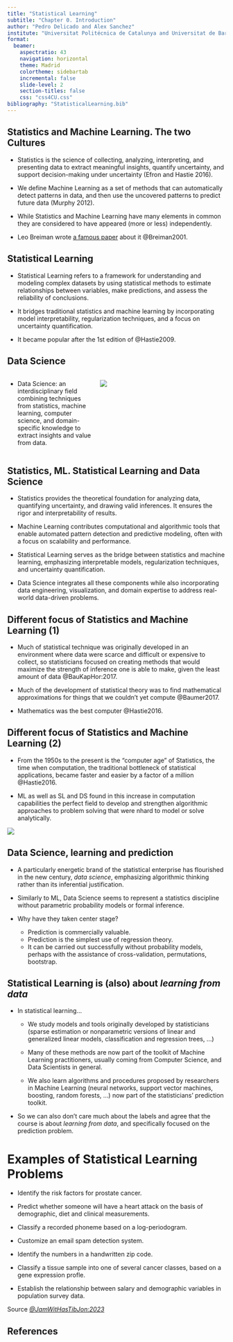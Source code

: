 ```yaml
---
title: "Statistical Learning"
subtitle: "Chapter 0. Introduction"
author: "Pedro Delicado and Alex Sanchez"
institute: "Universitat Politécnica de Catalunya and Universitat de Barcelona"
format: 
  beamer:
    aspectratio: 43
    navigation: horizontal
    theme: Madrid
    colortheme: sidebartab
    incremental: false
    slide-level: 2
    section-titles: false
    css: "css4CU.css"
bibliography: "StatisticalLearning.bib"
---
```


## Statistics and Machine Learning. The two Cultures

-   Statistics is the science of collecting, analyzing, interpreting, and presenting data to extract meaningful insights, quantify uncertainty, and support decision-making under uncertainty (Efron and Hastie 2016).

-   We define Machine Learning as a set of methods that can automatically detect patterns in data, and then use the uncovered patterns to predict future data (Murphy 2012).

-   While Statistics and Machine Learning have many elements in common they are considered to have appeared (more or less) independently.

-   Leo Breiman wrote [a famous paper](https://projecteuclid.org/journals/statistical-science/volume-16/issue-3/Statistical-Modeling--The-Two-Cultures-with-comments-and-a/10.1214/ss/1009213726.full) about it @Breiman2001.

## Statistical Learning

-   Statistical Learning refers to a framework for understanding and modeling complex datasets by using statistical methods to estimate relationships between variables, make predictions, and assess the reliability of conclusions.

-   It bridges traditional statistics and machine learning by incorporating model interpretability, regularization techniques, and a focus on uncertainty quantification.

-   It became popular after the 1st edition of @Hastie2009.

## Data Science

:::::: columns
:::: {.column width="40%"}
::: font70
-   Data Science: an interdisciplinary field combining techniques from statistics, machine learning, computer science, and domain-specific knowledge to extract insights and value from data.
:::
::::

::: {.column width="60%"}
![](images/clipboard-1391905995.png)
:::
::::::

## Statistics, ML. Statistical Learning and Data Science

-   Statistics provides the theoretical foundation for analyzing data, quantifying uncertainty, and drawing valid inferences. It ensures the rigor and interpretability of results.

-   Machine Learning contributes computational and algorithmic tools that enable automated pattern detection and predictive modeling, often with a focus on scalability and performance.

-   Statistical Learning serves as the bridge between statistics and machine learning, emphasizing interpretable models, regularization techniques, and uncertainty quantification.

-   Data Science integrates all these components while also incorporating data engineering, visualization, and domain expertise to address real-world data-driven problems.

## Different focus of Statistics and Machine Learning (1)

-   Much of statistical technique was originally developed in an environment where data were scarce and difficult or expensive to collect, so statisticians focused on creating methods that would maximize the strength of inference one is able to make, given the least amount of data @BauKapHor:2017.

-   Much of the development of statistical theory was to find mathematical approximations for things that we couldn't yet compute @Baumer2017.

-   Mathematics was the best computer @Hastie2016.

## Different focus of Statistics and Machine Learning (2)

-   From the 1950s to the present is the "computer age" of Statistics, the time when computation, the traditional bottleneck of statistical applications, became faster and easier by a factor of a million @Hastie2016.

-   ML as well as SL and DS found in this increase in computation capabilities the perfect field to develop and strengthen algorithmic approaches to problem solving that were nhard to model or solve analytically.

![](images/clipboard-2621249454.png)

<!-- - The center of the field [Statistics] has in fact moved in the past sixty years, from its traditional home in mathematics and logic toward a more computational focus (Efron and Hastie 2016). -->

<!-- - Today, the manner in which we extract meaning from data is different in two ways, both due primarily to advances in computing: -->

<!-- - we are able to compute many more things than we could before, and; -->

<!-- - we have a lot more data than we had before. -->

<!-- (Baumer, Kaplan, and Horton 2017) -->

<!-- - Michael Jordan (UC Berkeley) has described Data Science as the marriage of computational thinking and inferential thinking. [...] These styles of thinking support each other. -->

<!-- - Data Science is a science, a rigorous discipline combining elements of Statistics and Computer Science, with roots in Mathematics. -->

## Data Science, learning and prediction

-   A particularly energetic brand of the statistical enterprise has flourished in the new century, *data science*, emphasizing algorithmic thinking rather than its inferential justification.

-   Similarly to ML, Data Science seems to represent a statistics discipline without parametric probability models or formal inference.

-   Why have they taken center stage?

    -   Prediction is commercially valuable.
    -   Prediction is the simplest use of regression theory.
    -   It can be carried out successfully without probability models, perhaps with the assistance of cross-validation, permutations, bootstrap.

## Statistical Learning is (also) about _learning from data_

- In statistical learning...

  - We study models and tools originally developed by statisticians (sparse estimation or nonparametric versions of linear and generalized linear models, classification and regression trees, ...)
  
  - Many of these methods are now part of the toolkit of Machine Learning practitioners, usually coming from Computer Science, and Data Scientists in general.

  - We also  learn algorithms and procedures proposed by researchers in Machine Learning (neural networks, support vector machines, boosting, random forests, ...)  now part of the statisticians' prediction toolkit.

- So we can also don't care much about the labels and agree that the course is about *learning from data*, and specifically focused on the prediction problem.

# Examples of Statistical Learning Problems

- Identify the risk factors for prostate cancer.

- Predict whether someone will have a heart attack on the basis of demographic, diet and clinical measurements.

- Classify a recorded phoneme based on a log-periodogram.

- Customize an email spam detection system.

- Identify the numbers in a handwritten zip code.

- Classify a tissue sample into one of several cancer classes, based on a gene expression profle.

- Establish the relationship between salary and demographic variables in population survey data.

Source _[@JamWitHasTibJon:2023](https://web.stanford.edu/~hastie/ISLR2/Slides/Ch1_Inroduction.pdf)_


## References
